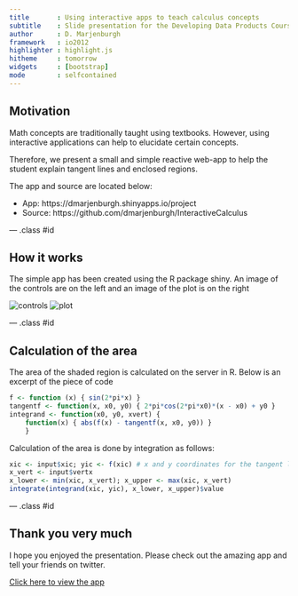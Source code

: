 ```yaml
---
title       : Using interactive apps to teach calculus concepts
subtitle    : Slide presentation for the Developing Data Products Course
author      : D. Marjenburgh
framework   : io2012
highlighter : highlight.js
hitheme     : tomorrow
widgets     : [bootstrap]
mode        : selfcontained
---
```


## Motivation

Math concepts are traditionally taught using textbooks. However, using interactive applications can
help to elucidate certain concepts.

Therefore, we present a small and simple reactive web-app to help the student explain tangent lines and
enclosed regions.

The app and source are located below:

- App: https://dmarjenburgh.shinyapps.io/project
- Source: https://github.com/dmarjenburgh/InteractiveCalculus

--- .class #id

## How it works
The simple app has been created using the R package shiny. An image of the controls are on the left and
an image of the plot is on the right

![controls](images/01.png)
![plot](images/02.png)

--- .class #id

## Calculation of the area
The area of the shaded region is calculated on the server in R. Below is an excerpt of the piece of code

```r
f <- function (x) { sin(2*pi*x) }
tangentf <- function(x, x0, y0) { 2*pi*cos(2*pi*x0)*(x - x0) + y0 }
integrand <- function(x0, y0, xvert) {
    function(x) { abs(f(x) - tangentf(x, x0, y0)) }
    }
```

Calculation of the area is done by integration as follows:
```r
xic <- input$xic; yic <- f(xic) # x and y coordinates for the tangent line
x_vert <- input$vertx
x_lower <- min(xic, x_vert); x_upper <- max(xic, x_vert)
integrate(integrand(xic, yic), x_lower, x_upper)$value       
```

--- .class #id

## Thank you very much

I hope you enjoyed the presentation. Please check out the amazing app and tell your friends on twitter.

[Click here to view the app](https://dmarjenburgh.shinyapps.io/project)
